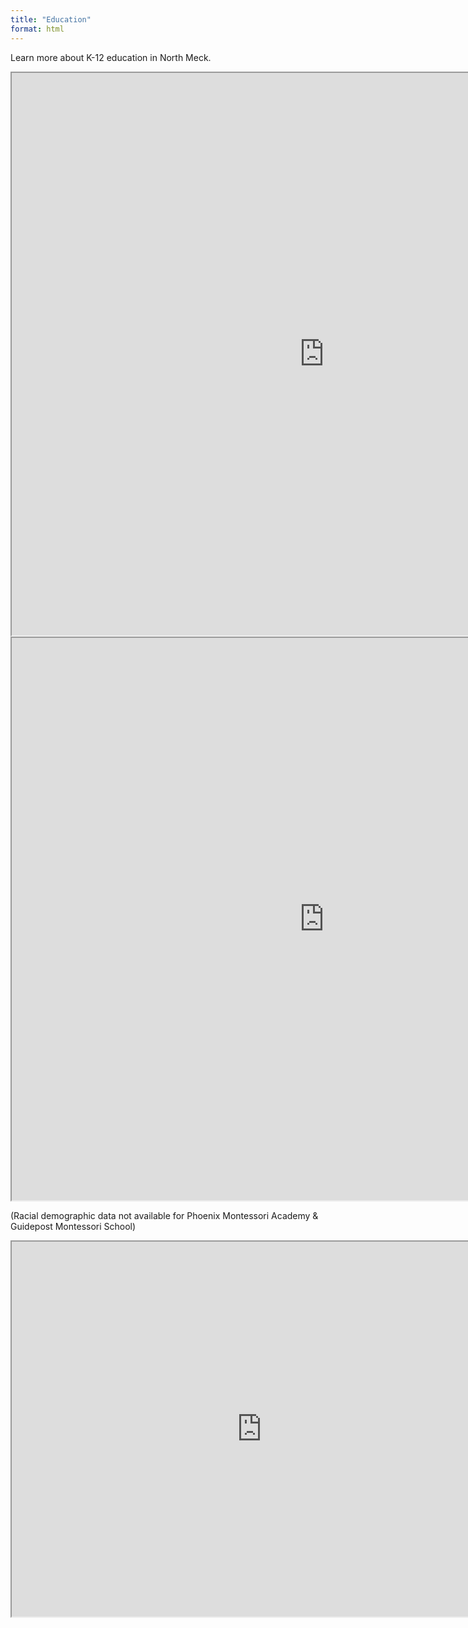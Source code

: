 ```yaml
---
title: "Education"
format: html
---
```


Learn more about K-12 education in North Meck.

```{=html}
<iframe width="1000" height="900" src="https://allievor.shinyapps.io/education-bar-graph/" title="Racial Demographics"></iframe>
```

```{=html}
<iframe width="1000" height="900" src="https://allievor.shinyapps.io/education-bar-graph/" title="Racial Demographics"></iframe>
```

(Racial demographic data not available for Phoenix Montessori Academy & Guidepost Montessori School)

```{=html}
<iframe width="800" height="600" src="https://allievor.shinyapps.io/education-information/" title="School Information"></iframe>
```
